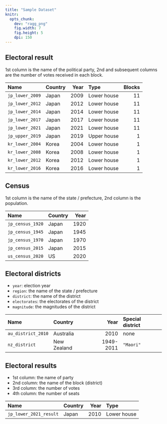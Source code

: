 ```yaml
---
title: "Sample Dataset"
knitr: 
  opts_chunk: 
    dev: "ragg_png"
    fig.width: 7
    fig.height: 5
    dpi: 150
---
```


## Electoral result

1st column is the name of the political party, 2nd and subsequent columns are the number of votes received in each block.

|Name|Country|Year|Type|Blocks|
|:---|:---|---:|:---|---:|
|`jp_lower_2009`|Japan|2009|Lower house|11|
|`jp_lower_2012`|Japan|2012|Lower house|11|
|`jp_lower_2014`|Japan|2014|Lower house|11|
|`jp_lower_2017`|Japan|2017|Lower house|11|
|`jp_lower_2021`|Japan|2021|Lower house|11|
|`jp_upper_2019`|Japan|2019|Upper house|1|
|`kr_lower_2004`|Korea|2004|Lower house|1|
|`kr_lower_2008`|Korea|2008|Lower house|1|
|`kr_lower_2012`|Korea|2012|Lower house|1|
|`kr_lower_2016`|Korea|2016|Lower house|1|

## Census

1st column is the name of the state / prefecture, 2nd column is the population.

|Name|Country|Year|
|:---|:---|---:|
|`jp_census_1920`|Japan|1920|
|`jp_census_1945`|Japan|1945|
|`jp_census_1970`|Japan|1970|
|`jp_census_2015`|Japan|2015|
|`us_census_2020`|US|2020|

## Electoral districts

* `year`: election year
* `region`: the name of the state / prefecture
* `district`: the name of the district
* `electorates`: the electorates of the district
* `magnitude`: the magnitudes of the district

|Name|Country|Year|Special district|
|:---|:---|---:|:---|
|`au_district_2010`|Australia|2010|none|
|`nz_district`|New Zealand|1949-2011|`"Maori"`|

## Electoral results

* 1st column: the name of party
* 2nd column: the name of the block (district)
* 3rd column: the number of votes
* 4th column: the number of seats

|Name|Country|Year|Type|
|:---|:---|---:|:---|
|`jp_lower_2021_result`|Japan|2010|Lower house|
